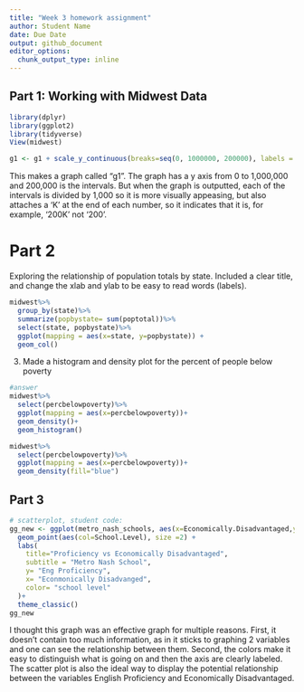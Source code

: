 ```yaml
---
title: "Week 3 homework assignment"
author: Student Name
date: Due Date
output: github_document
editor_options:
  chunk_output_type: inline
---
```



## Part 1: Working with Midwest Data
```r
library(dplyr)
library(ggplot2)
library(tidyverse)
View(midwest)
```


```r
g1 <- g1 + scale_y_continuous(breaks=seq(0, 1000000, 200000), labels = function(x){paste0(x/1000, 'K')})
```
This makes a graph called "g1". The graph has a y axis from 0 to 1,000,000 and 200,000 is the intervals. But when the graph is outputted, each of the intervals is divided by 1,000 so it is more visually appeasing, but also attaches a 'K' at the end of each number, so it indicates that it is, for example, '200K' not '200'. 


# Part 2
Exploring the relationship of population totals by state. Included a clear title, and change the xlab and ylab to be easy to read words (labels). 

```r
midwest%>%
  group_by(state)%>%
  summarize(popbystate= sum(poptotal))%>%
  select(state, popbystate)%>%
  ggplot(mapping = aes(x=state, y=popbystate)) +
  geom_col()

```

3. Made a histogram and density plot for the percent of people below poverty

```r
#answer
midwest%>%
  select(percbelowpoverty)%>%
  ggplot(mapping = aes(x=percbelowpoverty))+
  geom_density()+
  geom_histogram()

midwest%>%
  select(percbelowpoverty)%>%
  ggplot(mapping = aes(x=percbelowpoverty))+
  geom_density(fill="blue")
```

## Part 3

```r
# scatterplot, student code:
gg_new <- ggplot(metro_nash_schools, aes(x=Economically.Disadvantaged,y=Limited.English.Proficiency))+
  geom_point(aes(col=School.Level), size =2) +
  labs(
    title="Proficiency vs Economically Disadvantaged",
    subtitle = "Metro Nash School",
    y= "Eng Proficiency",
    x= "Econmonically Disadvanged",
    color= "school level"
  )+
  theme_classic()
gg_new

```

I thought this graph was an effective graph for multiple reasons. First, it doesn't contain too much information, as in it sticks to graphing 2 variables and one can see the relationship between them. Second, the colors make it easy to distinguish what is going on and then the axis are clearly labeled. The scatter plot is also the ideal way to display the potential relationship between the variables English Proficiency and Economically Disadvantaged. 











